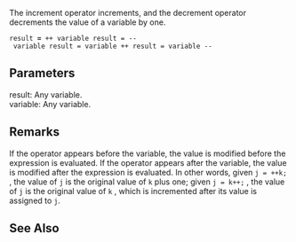 The increment operator increments, and the decrement operator decrements the value of a variable by one.

 result '''=''' ++ variable result = -- variable result = variable ++ result = variable --

==Parameters==
; result: Any variable.
; variable: Any variable.

==Remarks==
If the operator appears before the variable, the value is modified before the expression is evaluated. If the operator appears after the variable, the value is modified after the expression is evaluated.  In other words, given <code>j = ++k;</code> , the value of <code>j</code> is the original value of <code>k</code> plus one; given <code>j = k++;</code> , the value of <code>j</code> is the original value of <code>k</code> , which is incremented after its value is assigned to <code>j</code>.


==See Also==

              

              
